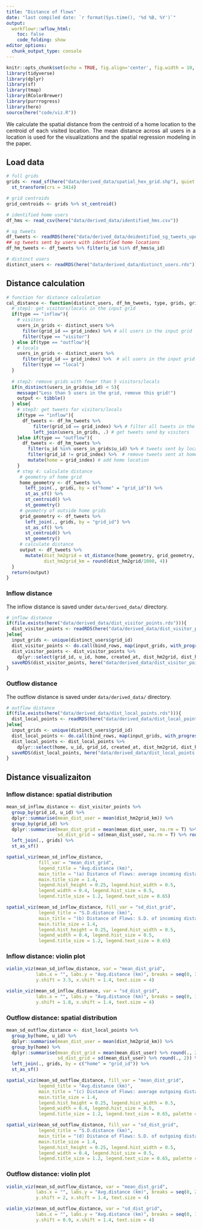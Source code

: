 ```yaml
---
title: "Distance of flows"
date: "last compiled date: `r format(Sys.time(), '%d %B, %Y')`"
output:
  workflowr::wflow_html:
    toc: false
    code_folding: show
editor_options:
  chunk_output_type: console
---
```


```r
knitr::opts_chunk$set(echo = TRUE, fig.align='center', fig.width = 10, fig.height = 10, warning = FALSE, message = FALSE)
library(tidyverse)
library(dplyr)
library(sf)
library(tmap)
library(RColorBrewer)
library(purrrogress)
library(here)
source(here("code/viz.R"))
```


<style>
body {text-align: justify}
</style>


We calculate the spatial distance from the centroid of a home location to the centroid of each visited location. The mean distance across all users in a location is used for the visualizations and the spatial regression modeling in the paper. 


## Load data 

```r
# full grids 
grids <- read_sf(here("data/derived_data/spatial_hex_grid.shp"), quiet = T) %>%
  st_transform(crs = 3414)

# grid centroids 
grid_centroids <- grids %>% st_centroid()

# identified home users 
df_hms <- read_csv(here("data/derived_data/identified_hms.csv"))

# sg tweets 
df_tweets <- readRDS(here("data/derived_data/deidentified_sg_tweets_updated.rds"))
## sg tweets sent by users with identified home locations 
df_hm_tweets <- df_tweets %>% filter(u_id %in% df_hms$u_id)

# distinct users 
distinct_users <- readRDS(here("data/derived_data/distinct_users.rds"))
```


## Distance calculation 

```r
# function for distance calculation 
cal_distance <- function(distinct_users, df_hm_tweets, type, grids, grid_index){
  # step1: get visitors/locals in the input grid 
  if(type == "inflow"){
    # visitors
    users_in_grids <- distinct_users %>% 
      filter(grid_id == grid_index) %>% # all users in the input grid 
      filter(type == "visitor") 
  } else if(type == "outflow"){
    # locals
    users_in_grids <- distinct_users %>% 
      filter(grid_id == grid_index) %>%  # all users in the input grid 
      filter(type == "local") 
  }
  
  # step2: remove grids with fewer than 5 visitors/locals
  if(n_distinct(users_in_grids$u_id) < 5){
    message("Less than 5 users in the grid, remove this grid!")
    output <- tibble()
  } else{
    # step3: get tweets for visitors/locals 
    if(type == "inflow"){
      df_tweets <- df_hm_tweets %>% 
          filter(grid_id == grid_index) %>% # filter all tweets in the target grid 
          left_join(users_in_grids, .) # get tweets send by visitors
    }else if(type == "outflow"){
      df_tweets <- df_hm_tweets %>% 
        filter(u_id %in% users_in_grids$u_id) %>% # tweets sent by locals 
        filter(grid_id != grid_index) %>%  # remove tweets sent at home place
        mutate(home = grid_index) # add home location
    }
    # step 4: calculate distance 
     # geometry of home grid 
     home_geometry <- df_tweets %>% 
       left_join(., grids, by = c("home" = "grid_id")) %>% 
       st_as_sf() %>% 
       st_centroid() %>% 
       st_geometry()
     # geometry of outside home grids
     grid_geometry <- df_tweets %>% 
       left_join(., grids, by = "grid_id") %>% 
       st_as_sf() %>% 
       st_centroid() %>% 
       st_geometry()
     # calculate distance 
     output <- df_tweets %>% 
       mutate(dist_hm2grid = st_distance(home_geometry, grid_geometry, by_element = TRUE) %>% as.numeric(), 
              dist_hm2grid_km = round(dist_hm2grid/1000, 4))
  }
  return(output)
} 
```

### Inflow distance 

The inflow distance is saved under `data/derived_data/` directory. 

```r
# inflow distance 
if(file.exists(here("data/derived_data/dist_visitor_points.rds"))){
  dist_visitor_points <- readRDS(here("data/derived_data/dist_visitor_points.rds"))
}else{
  input_grids <- unique(distinct_users$grid_id) 
  dist_visitor_points <- do.call(bind_rows, map(input_grids, with_progress(function(x) cal_distance(distinct_users, df_hm_tweets, type = "inflow", grids, x))))
  dist_visitor_points <- dist_visitor_points %>% 
    dplyr::select(grid_id, u_id, home, created_at, dist_hm2grid, dist_hm2grid_km)
  saveRDS(dist_visitor_points, here("data/derived_data/dist_visitor_points.rds"))
}
```

### Outflow distance 

The outflow distance is saved under `data/derived_data/` directory.

```r
# outflow distance 
if(file.exists(here("data/derived_data/dist_local_points.rds"))){
  dist_local_points <- readRDS(here("data/derived_data/dist_local_points.rds"))
}else{
  input_grids <- unique(distinct_users$grid_id)
  dist_local_points <- do.call(bind_rows, map(input_grids, with_progress(function(x) cal_distance(distinct_users, df_hm_tweets, type = "outflow", grids, x)))) 
  dist_local_points <- dist_local_points %>% 
    dplyr::select(home, u_id, grid_id, created_at, dist_hm2grid, dist_hm2grid_km)
  saveRDS(dist_local_points, here("data/derived_data/dist_local_points.rds"))
}
```


## Distance visualizaiton 

### Inflow distance: spatial distribution

```r
mean_sd_inflow_distance <- dist_visitor_points %>% 
  group_by(grid_id, u_id) %>% 
  dplyr::summarise(mean_dist_user = mean(dist_hm2grid_km)) %>% 
  group_by(grid_id) %>% 
  dplyr::summarise(mean_dist_grid = mean(mean_dist_user, na.rm = T) %>% round(., 2),
                   sd_dist_grid = sd(mean_dist_user, na.rm = T) %>% round(., 2)) %>% 
  left_join(., grids) %>% 
  st_as_sf()

spatial_viz(mean_sd_inflow_distance,
            fill_var = "mean_dist_grid",
            legend_title = "Avg.distance (km)",
            main_title = "(a) Distance of Flows: average incoming distance",
            main.title_size = 1.4,
            legend.hist_height = 0.25, legend.hist_width = 0.5,
            legend_width = 0.4, legend.hist_size = 0.5,
            legend.title_size = 1.2, legend.text_size = 0.65)

spatial_viz(mean_sd_inflow_distance, fill_var = "sd_dist_grid", 
            legend_title = "S.D.distance (km)", 
            main_title = "(b) Distance of Flows: S.D. of incoming distance", 
            main.title_size = 1.4,
            legend.hist_height = 0.25, legend.hist_width = 0.5,
            legend_width = 0.4, legend.hist_size = 0.5,
            legend.title_size = 1.2, legend.text_size = 0.65)
```

### Inflow distance: violin plot 

```r
violin_viz(mean_sd_inflow_distance, var = "mean_dist_grid", 
           labs.x = "", labs.y = "Avg.distance (km)", breaks = seq(0, 30, 2), 
           y.shift = 3.5, x.shift = 1.4, text.size = 4)

violin_viz(mean_sd_inflow_distance, var = "sd_dist_grid", 
           labs.x = "", labs.y = "Avg.distance (km)", breaks = seq(0, 12, 2),
           y.shift = 1.8, x.shift = 1.4, text.size = 4)
```

### Outflow distance: spatial distribution

```r
mean_sd_outflow_distance <- dist_local_points %>% 
  group_by(home, u_id) %>% 
  dplyr::summarise(mean_dist_user = mean(dist_hm2grid_km)) %>% 
  group_by(home) %>% 
  dplyr::summarise(mean_dist_grid = mean(mean_dist_user) %>% round(., 2),
                   sd_dist_grid = sd(mean_dist_user) %>% round(., 2)) %>% 
  left_join(., grids, by = c("home" = "grid_id")) %>% 
  st_as_sf()

spatial_viz(mean_sd_outflow_distance, fill_var = "mean_dist_grid", 
            legend_title = "Avg.distance (km)", 
            main_title = "(c) Distance of Flows: average outgoing distance", 
            main.title_size = 1.4,
            legend.hist_height = 0.25, legend.hist_width = 0.5,
            legend_width = 0.4, legend.hist_size = 0.5,
            legend.title_size = 1.2, legend.text_size = 0.65, palette = "Purples")

spatial_viz(mean_sd_outflow_distance, fill_var = "sd_dist_grid", 
            legend_title = "S.D.distance (km)", 
            main_title = "(d) Distance of Flows: S.D. of outgoing distance", 
            main.title_size = 1.4,
            legend.hist_height = 0.25, legend.hist_width = 0.5,
            legend_width = 0.4, legend.hist_size = 0.5,
            legend.title_size = 1.2, legend.text_size = 0.65, palette = "Purples")
```


### Outflow distance: violin plot 

```r
violin_viz(mean_sd_outflow_distance, var = "mean_dist_grid",
           labs.x = "", labs.y = "Avg.distance (km)", breaks = seq(0, 20, 2),
           y.shift = 2, x.shift = 1.4, text.size = 4)

violin_viz(mean_sd_outflow_distance, var = "sd_dist_grid", 
           labs.x = "", labs.y = "Avg.distance (km)", breaks = seq(0, 10, 2),
           y.shift = 0.9, x.shift = 1.4, text.size = 4)
```

